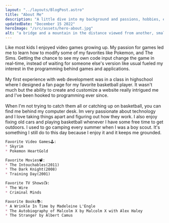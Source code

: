 ```yaml
---
layout: "../layouts/BlogPost.astro"
title: "About Me"
description: "A little dive into my background and passions, hobbies, etc."
updatedDate: "December 15 2022"
heroImage: "/src/assets/hero-about.jpg"
alt: "a bridge and a mountain in the distance viewed from another, smaller bridge"
---
```


Like most kids I enjoyed video games growing up. My passion for games led me to learn how to modify some of my favorites like Pokemon, and The Sims. Getting the chance to see my own code input change the game in real-time, instead of waiting for someone else's version like usual fueled my interest in the programming behind games and applications. \
\
My first experience with web development was in a class in highschool where I designed a fan page for my favorite basketball player. It wasn't much but the ability to create and customize a website really intrigued me and I've been hooked to programming ever since. \
\
When I'm not trying to catch them all or catching up on basketball, you can find me behind my computer desk. Im very passionate about technology and I love taking things apart and figuring out how they work. I also enjoy fixing old cars and playing basketball whenever I have some free time to get outdoors. I used to go camping every summer when I was a boy scout. It's something I still do to this day because I enjoy it and it keeps me grounded.

```md
Favorite Video Games🕹️: 
* Skyrim 
* Pokemon HeartGold
```

```md
Favorite Movies📽️: 
* The Intouchables(2011)
* The Dark Knight(2008)
* Training Day(2001)
```

```md
Favorite TV Shows📺: 
* The Wire
* Criminal Minds
```

```md
Favorite Books📚:
* A Wrinkle In Time by Madeleine L'Engle
* The Autobiography of Malcolm X by Malcolm X with Alex Haley
* The Stranger by Albert Camus
```
